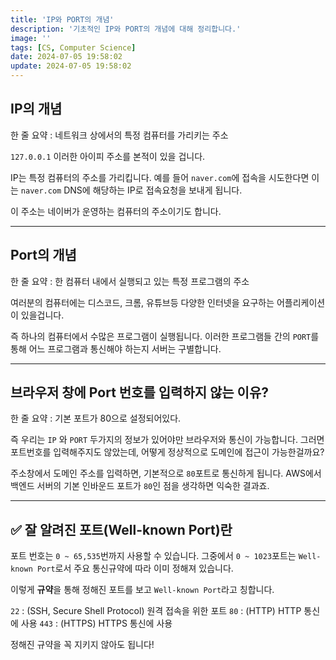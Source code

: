 ```yaml
---
title: 'IP와 PORT의 개념'
description: '기초적인 IP와 PORT의 개념에 대해 정리합니다.'
image: ''
tags: [CS, Computer Science]
date: 2024-07-05 19:58:02
update: 2024-07-05 19:58:02
---
```


## IP의 개념

<Callout type=''>한 줄 요약 : 네트워크 상에서의 특정 컴퓨터를 가리키는 주소</Callout>

`127.0.0.1`
이러한 아이피 주소를 본적이 있을 겁니다.

IP는 특정 컴퓨터의 주소를 가리킵니다.
예를 들어 `naver.com`에 접속을 시도한다면 이는 `naver.com` DNS에 해당하는 IP로 접속요청을 보내게 됩니다.

이 주소는 네이버가 운영하는 컴퓨터의 주소이기도 합니다.

---

## Port의 개념

<Callout type=''>한 줄 요약 : 한 컴퓨터 내에서 실행되고 있는 특정 프로그램의 주소</Callout>

여러분의 컴퓨터에는 디스코드, 크롬, 유튜브등 다양한 인터넷을 요구하는
어플리케이션이 있을겁니다.

즉 하나의 컴퓨터에서 수많은 프로그램이 실행됩니다.
이러한 프로그램들 간의 `PORT`를 통해 어느 프로그램과 통신해야 하는지
서버는 구별합니다.

---

## 브라우저 창에 Port 번호를 입력하지 않는 이유?

<Callout type=''>한 줄 요약 : 기본 포트가 80으로 설정되어있다.</Callout>

즉 우리는 `IP` 와 `PORT` 두가지의 정보가 있어야만 브라우저와 통신이 가능합니다.
그러면 포트번호를 입력해주지도 않았는데, 어떻게 정상적으로 도메인에 접근이 가능한걸까요?

주소창에서 도메인 주소를 입력하면, 기본적으로 `80`포트로 통신하게 됩니다. 
AWS에서 백엔드 서버의 기본 인바운드 포트가 `80`인 점을 생각하면 익숙한 결과죠.

---

## ✅ 잘 알려진 포트(Well-known Port)란

포트 번호는 `0 ~ 65,535`번까지 사용할 수 있습니다.
그중에서 `0 ~ 1023`포트는 `Well-known Port`로서 주요 통신규약에 따라 이미 정해져 있습니다. 

이렇게 **규약**을 통해 정해진 포트를 보고 `Well-known Port`라고 칭합니다.


`22` : (SSH, Secure Shell Protocol) 원격 접속을 위한 포트
`80` : (HTTP) HTTP 통신에 사용
`443` : (HTTPS) HTTPS 통신에 사용

<Callout type='danger'>정해진 규약을 꼭 지키지 않아도 됩니다!</Callout>
